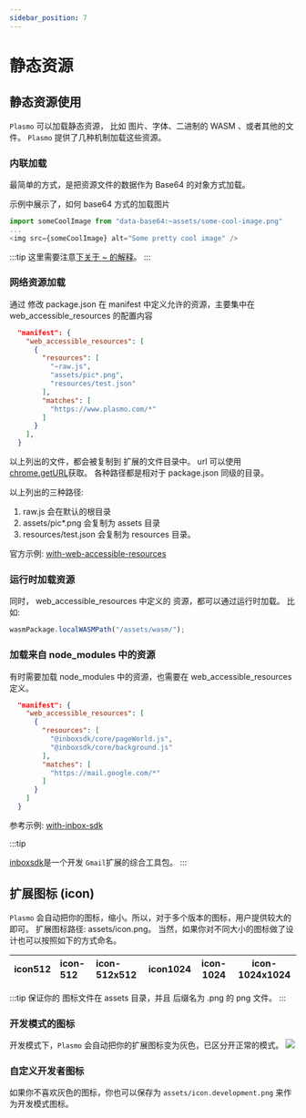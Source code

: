 ```yaml
---
sidebar_position: 7
---
```


# 静态资源

## 静态资源使用

`Plasmo` 可以加载静态资源， 比如 图片、字体、二进制的 WASM 、或者其他的文件。
`Plasmo` 提供了几种机制加载这些资源。

### 内联加载

最简单的方式，是把资源文件的数据作为 Base64 的对象方式加载。

示例中展示了，如何 base64 方式的加载图片

```typescript
import someCoolImage from "data-base64:~assets/some-cool-image.png"
...
<img src={someCoolImage} alt="Some pretty cool image" />
```

:::tip
这里需要注意[下关于 ~ 的解释](https://docs.plasmo.com/framework/import#tilde-)。
:::

### 网络资源加载

通过 修改 package.json 在 manifest 中定义允许的资源，主要集中在 web_accessible_resources 的配置内容

```json
  "manifest": {
    "web_accessible_resources": [
      {
        "resources": [
          "~raw.js",
          "assets/pic*.png",
          "resources/test.json"
        ],
        "matches": [
          "https://www.plasmo.com/*"
        ]
      }
    ],
  }
```

以上列出的文件，都会被复制到 扩展的文件目录中。
url 可以使用 [chrome.getURL](https://developer.chrome.com/docs/extensions/reference/runtime/#method-getURL)获取。
各种路径都是相对于 package.json 同级的目录。

以上列出的三种路径:

1. raw.js 会在默认的根目录
2. assets/pic\*.png 会复制为 assets 目录
3. resources/test.json 会复制为 resources 目录。

官方示例: [with-web-accessible-resources](https://github.com/PlasmoHQ/examples/tree/main/with-web-accessible-resources)

### 运行时加载资源

同时， web_accessible_resources 中定义的 资源，都可以通过运行时加载。
比如:

```typescript
wasmPackage.localWASMPath("/assets/wasm/");
```

### 加载来自 node_modules 中的资源

有时需要加载 node_modules 中的资源，也需要在 web_accessible_resources 定义。

```json
  "manifest": {
    "web_accessible_resources": [
      {
        "resources": [
          "@inboxsdk/core/pageWorld.js",
          "@inboxsdk/core/background.js"
        ],
        "matches": [
          "https://mail.google.com/*"
        ]
      }
    ]
  }
```

参考示例: [with-inbox-sdk](https://github.com/PlasmoHQ/examples/tree/main/with-inbox-sdk)

:::tip

[inboxsdk](https://www.inboxsdk.com/)是一个开发 `Gmail`扩展的综合工具包。
:::

## 扩展图标 (icon)

`Plasmo` 会自动把你的图标，缩小。所以，对于多个版本的图标，用户提供较大的即可。
扩展图标路径: assets/icon.png。
当然，如果你对不同大小的图标做了设计也可以按照如下的方式命名。

| icon512 | icon-512 | icon-512x512 | icon1024 | icon-1024 | icon-1024x1024 |
| :------ | :------- | :----------- | -------- | --------- | -------------- |

:::tip
保证你的 图标文件在 assets 目录，并且 后缀名为 .png 的 png 文件。
:::

### 开发模式的图标

开发模式下，`Plasmo` 会自动把你的扩展图标变为灰色，已区分开正常的模式。
![](./dev_extension.jpg)

### 自定义开发者图标

如果你不喜欢灰色的图标，你也可以保存为 `assets/icon.development.png` 来作为开发模式图标。
